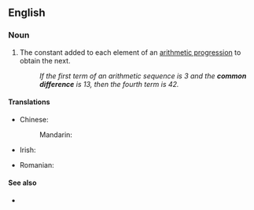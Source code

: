 ==English==

===Noun===
{{en-noun}}

# {{lb|en|mathematics}} The constant added to each element of an [[arithmetic progression]] to obtain the next.
#: ''If the first term of an arithmetic sequence is 3 and the '''common difference''' is 13, then the fourth term is 42.''

====Translations====
{{trans-top|constant in arithmetic progression}}
* Chinese:
*: Mandarin: {{t+|cmn|公差|tr=gōngchā}}
* Irish: {{t|ga|comhbhreis|f}}
{{trans-mid}}
* Romanian: {{t|ro|diferență comună}}
{{trans-bottom}}

====See also====
* {{l|en|common ratio}}